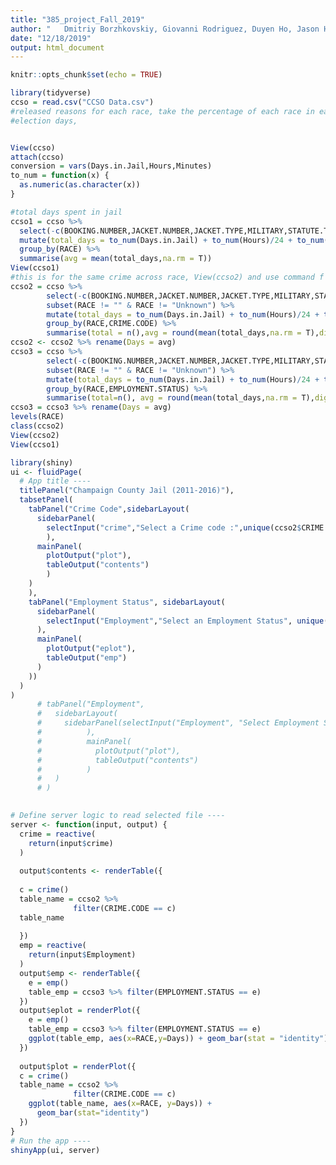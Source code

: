 ```yaml
---
title: "385_project_Fall_2019"
author: "	Dmitriy Borzhkovskiy, Giovanni Rodriguez, Duyen Ho, Jason Han"
date: "12/18/2019"
output: html_document
---
```


```r
knitr::opts_chunk$set(echo = TRUE)
```

```r
library(tidyverse)
ccso = read.csv("CCSO Data.csv")
#released reasons for each race, take the percentage of each race in each major category
#election days,


View(ccso)
attach(ccso)
conversion = vars(Days.in.Jail,Hours,Minutes)
to_num = function(x) {
  as.numeric(as.character(x))
}

#total days spent in jail
ccso1 = ccso %>% 
  select(-c(BOOKING.NUMBER,JACKET.NUMBER,JACKET.TYPE,MILITARY,STATUTE.TYPE,CHARGE.STATUTE)) %>%
  mutate(total_days = to_num(Days.in.Jail) + to_num(Hours)/24 + to_num(Minutes)/1440) %>%
  group_by(RACE) %>%
  summarise(avg = mean(total_days,na.rm = T))
View(ccso1)
#this is for the same crime across race, View(ccso2) and use command f
ccso2 = ccso %>% 
        select(-c(BOOKING.NUMBER,JACKET.NUMBER,JACKET.TYPE,MILITARY,STATUTE.TYPE,CHARGE.STATUTE)) %>%
        subset(RACE != "" & RACE != "Unknown") %>%
        mutate(total_days = to_num(Days.in.Jail) + to_num(Hours)/24 + to_num(Minutes)/1440) %>%
        group_by(RACE,CRIME.CODE) %>%
        summarise(total = n(),avg = round(mean(total_days,na.rm = T),digits = 4)) # a min is .0007 days
ccso2 <- ccso2 %>% rename(Days = avg)
ccso3 = ccso %>% 
        select(-c(BOOKING.NUMBER,JACKET.NUMBER,JACKET.TYPE,MILITARY,STATUTE.TYPE,CHARGE.STATUTE)) %>%
        subset(RACE != "" & RACE != "Unknown") %>%
        mutate(total_days = to_num(Days.in.Jail) + to_num(Hours)/24 + to_num(Minutes)/1440) %>%
        group_by(RACE,EMPLOYMENT.STATUS) %>%
        summarise(total=n(), avg = round(mean(total_days,na.rm = T),digits = 4))
ccso3 = ccso3 %>% rename(Days = avg)
levels(RACE)
class(ccso2)
View(ccso2)
View(ccso1)
```





```r
library(shiny)
ui <- fluidPage(
  # App title ----
  titlePanel("Champaign County Jail (2011-2016)"),
  tabsetPanel(               
    tabPanel("Crime Code",sidebarLayout(
      sidebarPanel(
        selectInput("crime","Select a Crime code :",unique(ccso2$CRIME.CODE),selected = "AGGRAVATED ASSAULT")
        ),
      mainPanel(
        plotOutput("plot"),
        tableOutput("contents")
        )
    )
    ),
    tabPanel("Employment Status", sidebarLayout(
      sidebarPanel(
        selectInput("Employment","Select an Employment Status", unique(ccso3$EMPLOYMENT.STATUS),selected = "STUDENT")
      ),
      mainPanel(
        plotOutput("eplot"),
        tableOutput("emp")
      )
    ))
  )
)
      # tabPanel("Employment",
      #   sidebarLayout(
      #     sidebarPanel(selectInput("Employment", "Select Employment Status:",unique(ccso2$EMPLOYMENT.STATUS),selected = "STUDENT")
      #          ),
      #          mainPanel(
      #            plotOutput("plot"),
      #            tableOutput("contents")
      #          )
      #   )
      # )
    

# Define server logic to read selected file ----
server <- function(input, output) {
  crime = reactive(
    return(input$crime)
  )
  
  output$contents <- renderTable({
    
  c = crime()
  table_name = ccso2 %>% 
              filter(CRIME.CODE == c)
  table_name
    
  })
  emp = reactive(
    return(input$Employment)
  )
  output$emp <- renderTable({
    e = emp()
    table_emp = ccso3 %>% filter(EMPLOYMENT.STATUS == e)
  })
  output$eplot = renderPlot({
    e = emp()
    table_emp = ccso3 %>% filter(EMPLOYMENT.STATUS == e)
    ggplot(table_emp, aes(x=RACE,y=Days)) + geom_bar(stat = "identity")
  })
  
  output$plot = renderPlot({
  c = crime()
  table_name = ccso2 %>% 
              filter(CRIME.CODE == c)
    ggplot(table_name, aes(x=RACE, y=Days)) +
      geom_bar(stat="identity")
  })
}
# Run the app ----
shinyApp(ui, server)
```

